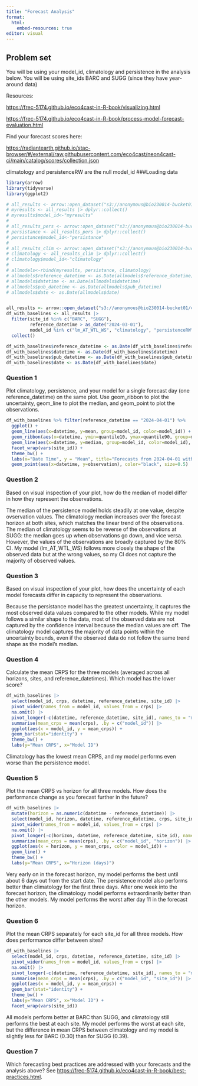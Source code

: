 ```yaml
---
title: "Forecast Analysis"
format:
  html:
    embed-resources: true
editor: visual
---
```


## Problem set

You will be using your model_id, climatology and persistence in the analysis below. You will be using site_ids BARC and SUGG (since they have year-around data)

Resources:

<https://frec-5174.github.io/eco4cast-in-R-book/visualizing.html>

<https://frec-5174.github.io/eco4cast-in-R-book/process-model-forecast-evaluation.html>

Find your forecast scores here:

<https://radiantearth.github.io/stac-browser/#/external/raw.githubusercontent.com/eco4cast/neon4cast-ci/main/catalog/scores/collection.json>

climatology and persistenceRW are the null model_id
###Loading data
```r
library(arrow)
library(tidyverse)
library(ggplot2)

# all_results <- arrow::open_dataset("s3://anonymous@bio230014-bucket01/challenges/scores/parquet/project_id=neon4cast/duration=P1D/variable=temperature/model_id=lm_AT_WTL_WS?endpoint_override=sdsc.osn.xsede.org")
# myresults <- all_results |> dplyr::collect()
# myresults$model_id<-"myresults"
# 
# all_results_pers <- arrow::open_dataset("s3://anonymous@bio230014-bucket01/challenges/scores/parquet/project_id=neon4cast/duration=P1D/variable=temperature/model_id=persistenceRW?endpoint_override=sdsc.osn.xsede.org")
# persistance <- all_results_pers |> dplyr::collect()
# persistance$model_id<-"persistance"
# 
# all_results_clim <- arrow::open_dataset("s3://anonymous@bio230014-bucket01/challenges/scores/parquet/project_id=neon4cast/duration=P1D/variable=temperature/model_id=climatology?endpoint_override=sdsc.osn.xsede.org")
# climatology <- all_results_clim |> dplyr::collect()
# climatology$model_id<-"climatology"
# 
# allmodels<-rbind(myresults, persistance, climatology)
# allmodels$reference_datetime <- as.Date(allmodels$reference_datetime)
# allmodels$datetime <- as.Date(allmodels$datetime)
# allmodels$pub_datetime <- as.Date(allmodels$pub_datetime)
# allmodels$date <- as.Date(allmodels$date)


all_results <- arrow::open_dataset("s3://anonymous@bio230014-bucket01/challenges/scores/parquet/project_id=neon4cast/duration=P1D/variable=temperature?endpoint_override=sdsc.osn.xsede.org")
df_with_baselines <- all_results |> 
  filter(site_id %in% c("BARC", "SUGG"),
         reference_datetime > as_date("2024-03-01"), 
         model_id %in% c("lm_AT_WTL_WS", "climatology", "persistenceRW")) |> 
  collect()

df_with_baselines$reference_datetime <- as.Date(df_with_baselines$reference_datetime)
df_with_baselines$datetime <- as.Date(df_with_baselines$datetime)
df_with_baselines$pub_datetime <- as.Date(df_with_baselines$pub_datetime)
df_with_baselines$date <- as.Date(df_with_baselines$date)
```

### Question 1

Plot climatology, persistence, and your model for a single forecast day (one reference_datetime) on the same plot. Use geom_ribbon to plot the uncertainty, geom_line to plot the median, and geom_point to plot the observations.

```r

df_with_baselines %>% filter(reference_datetime == "2024-04-01") %>% 
  ggplot() + 
  geom_line(aes(x=datetime, y=mean, group=model_id, color=model_id)) + 
  geom_ribbon(aes(x=datetime, ymin=quantile10, ymax=quantile90, group=model_id, fill=model_id), alpha = 0.2) + 
  geom_line(aes(x=datetime, y=median, group=model_id, color=model_id), linetype=2)+ 
  facet_wrap(vars(site_id)) + 
  theme_bw() + 
  labs(x="Date Time", y = "Mean", title="Forecasts from 2024-04-01 with 80% CI", subtitle="Solid line = mean; Dashed line = median") + 
  geom_point(aes(x=datetime, y=observation), color="black", size=0.5)

```

### Question 2

Based on visual inspection of your plot, how do the median of model differ in how they represent the observations.

The median of the persistence model holds steadily at one value, despite ovservation values. The climatology median increases over the forecast horizon at both sites, which matches the linear trend of the observations. The median of climatology seems to be reverse of the observations at SUGG: the median goes up when observations go down, and vice versa. However, the values of the observations are broadly captured by the 80% CI. My model (lm_AT_WTL_WS) follows more closely the shape of the observed data but at the wrong values, so my CI does not capture the majority of observed values. 

### Question 3

Based on visual inspection of your plot, how does the uncertainty of each model forecasts differ in capacity to represent the observations.

Because the persistance model has the greatest uncertainty, it captures the most observed data values compared to the other models. While my model follows a similar shape to the data, most of the observed data are not captured by the confidence interval because the median values are off. The climatology model captures the majority of data points within the uncertainty bounds, even if the observed data do not follow the same trend shape as the model's median. 

### Question 4

Calculate the mean CRPS for the three models (averaged across all horizons, sites, and reference_datetimes). Which model has the lower score?

```r
df_with_baselines |> 
  select(model_id, crps, datetime, reference_datetime, site_id) |> 
  pivot_wider(names_from = model_id, values_from = crps) |> 
  na.omit() |> 
  pivot_longer(-c(datetime, reference_datetime, site_id), names_to = "model_id", values_to = "crps") |> 
  summarise(mean_crps = mean(crps), .by = c("model_id")) |> 
  ggplot(aes(x = model_id, y = mean_crps)) +
  geom_bar(stat="identity") + 
  theme_bw() + 
  labs(y="Mean CRPS", x="Model ID")
```

Climatology has the lowest mean CRPS, and my model performs even worse than the persistence model. 

### Question 5

Plot the mean CRPS vs horizon for all three models. How does the performance change as you forecast further in the future?

```r
df_with_baselines |> 
  mutate(horizon = as.numeric(datetime - reference_datetime)) |> 
  select(model_id, horizon, datetime, reference_datetime, crps, site_id) |> 
  pivot_wider(names_from = model_id, values_from = crps) |> 
  na.omit() |> 
  pivot_longer(-c(horizon, datetime, reference_datetime, site_id), names_to = "model_id", values_to = "crps") |> 
  summarize(mean_crps = mean(crps), .by = c("model_id", "horizon")) |> 
  ggplot(aes(x = horizon, y = mean_crps, color = model_id)) + 
  geom_line() + 
  theme_bw() + 
  labs(y="Mean CRPS", x="Horizon (days)")
```

Very early on in the forecast horizon, my model performs the best until about 6 days out from the start date. The persistence model also performs better than climatology for the first three days. After one week into the forecast horizon, the climatology model performs extraordinarily better than the other models. My model performs the worst after day 11 in the forecast horizon. 

### Question 6

Plot the mean CRPS separately for each site_id for all three models. How does performance differ between sites?

```r
df_with_baselines |> 
  select(model_id, crps, datetime, reference_datetime, site_id) |> 
  pivot_wider(names_from = model_id, values_from = crps) |> 
  na.omit() |> 
  pivot_longer(-c(datetime, reference_datetime, site_id), names_to = "model_id", values_to = "crps") |> 
  summarise(mean_crps = mean(crps), .by = c("model_id", "site_id")) |> 
  ggplot(aes(x = model_id, y = mean_crps)) +
  geom_bar(stat="identity") + 
  theme_bw() + 
  labs(y="Mean CRPS", x="Model ID") + 
  facet_wrap(vars(site_id))
```
All models perform better at BARC than SUGG, and climatology still performs the best at each site. My model performs the worst at each site, but the difference in mean CRPS between climatology and my model is slightly less for BARC (0.30) than for SUGG (0.39). 

### Question 7

Which forecasting best practices are addressed with your forecasts and the analysis above? See <https://frec-5174.github.io/eco4cast-in-R-book/best-practices.html>.
